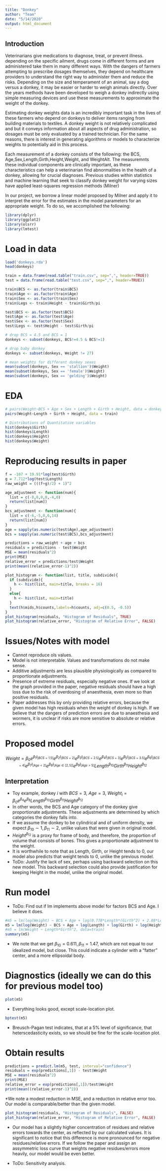 ```yaml
---
title: "Donkey"
author: "Team"
date: "5/14/2020"
output: html_document
---
```


## Introduction

Veterinarians give medications to diagnose, treat, or prevent illness. depending 
on the specific ailment, drugs come in different forms and are administered take 
them in many different ways. With the dangers of farmers attempting to prescribe 
dosages themselves, they depend on healthcare providers to understand the right 
way to administer them and reduce the risks. Depending on the size and 
temperament of an animal, say a dog versus a donkey, it may be easier
or harder to weigh animals directly. Over the years methods have been developed to
weigh a donkey indirectly using simple measuring devices and use these
measurements to approximate the weight of the donkey.

Estimating donkey weights data is an incredibly important task in the lives of
these farmers who depend on donkeys to deliver items ranging from building 
materials to textiles. A  donkey weight is not relatively complicated and but 
it conveys information about all aspects of drug administration, so dosages 
must be only evaluated by a trained technician. For the same reasons, there is 
interest in generating algorithms or models to characterize weights to 
potentially aid in this process.

Each measurement of a donkey  consists of the following: the BCS, Age,Sex,Length,Girth,Height,Weight, and WeightAlt. The measuremnts these 
individual components are clinically important, as these characteristics can 
help a veterinarian find abnormalities in the health of a donkey, allowing for 
crucial diagnoses. Previous studies within statistics and machine learning that
seek to classify donkey weight for varying sizes have applied least-squares
regression methods (Milner)

In our project, we borrow a linear model proposed by Milner and apply it to 
interpret the error for the estimates in the model parameters for an appropriate 
weight. To do so, we accomplished the following:


```r
library(dplyr)
library(ggplot2)
library(olsrr)
library(lmtest)
```


# Load in data

```r
load('donkeys.rda')
head(donkeys)

train = data.frame(read.table("train.csv", sep=",", header=TRUE))
test = data.frame(read.table("test.csv", sep=",", header=TRUE))

train$BCS <- as.factor(train$BCS)
train$Age <- as.factor(train$Age)
train$Sex <- as.factor(train$Sex)
train$Legs <- train$Height - train$Girth/pi

test$BCS <- as.factor(test$BCS)
test$Age <- as.factor(test$Age)
test$Sex <- as.factor(test$Sex)
test$Legs <- test$Height - test$Girth/pi
```

```r
# drop BCS = 4.5 and BCS = 1
donkeys <- subset(donkeys, BCS!=4.5 & BCS!=1)

# drop baby donkey 
donkeys <- subset(donkeys, Weight != 27)
```

```r
# mean weights for different donkey sexes
mean(subset(donkeys, Sex == 'stallion')$Weight)
mean(subset(donkeys, Sex == 'female')$Weight)
mean(subset(donkeys, Sex == 'gelding')$Weight)
```

# EDA

```r
# pairs(Weight~BCS + Age + Sex + Length + Girth + Height, data = donkeys)
pairs(Weight~Length + Girth + Height, data = train)
```


```r
# Distributions of Quantitative variables
hist(donkeys$Girth)
hist(donkeys$Length)
hist(donkeys$Height)
hist(donkeys$Weight)
```

# Reproducing results in paper

```r
f = -107 + 19.91*log(test$Girth)
g = 7.712*log(test$Length)
raw_weight = (((f+g)/2) + 1)^2
```

```r
age_adjustment <- function(num){
  list = c(-8,0,0,0,-4,0)
  return(list[num])
}
bcs_adjustment <- function(num){
  list = c(-6,-5,0,6,14)
  return(list[num])
}
age = sapply(as.numeric(test$Age),age_adjustment)
bcs = sapply(as.numeric(test$BCS),bcs_adjustment)
```

```r
predictions = raw_weight + age + bcs
residuals = predictions - test$Weight
MSE = mean(residuals^2)
print(MSE)
relative_error = predictions/test$Weight
print(mean((relative_error-1)^2))
```

```r
plot_histogram <- function(list, title, subdivide){
  if (subdivide){
    h <- hist(list, main=title, breaks = 16)
  }
  else{
    h <- hist(list, main=title)
  }
  text(h$mids,h$counts,labels=h$counts, adj=c(0.5, -0.5))
}
plot_histogram(residuals, "Histogram of Residuals", TRUE)
plot_histogram(relative_error, "Histogram of Relative Error", FALSE)
```

# Issues/Notes with model

* Cannot reproduce ols values. 
* Model is not interpretable. Values and transformations do not make sense.
* Additive adjustments are less plausible physiologically as compared to proportionate adjustments.
* Presence of extreme residuals, especially negative ones. If we look at the graph provided in the paper, negative residuals should have a high loss due to the risk of overdosing of anaesthesia, even more so than positive residuals. 
* Paper addresses this by only providing relative errors, because the given model has high residuals when the weight of donkey is high. If we believe that the dangers of prediction errors are due to anaesthesia and wormers, it is unclear if risks are more sensitive to absolute or relative errors. 

# Proposed model 

$$Weight = \beta_0e^{\beta_1I_{[BCS=1.5]}}e^{\beta_2I_{[BCS=2]}}e^{\beta_3I_{[BCS=2.5]}}e^{\beta_4I_{[BCS=3]}}e^{\beta_5I_{[BCS=3.5]}}e^{\beta_6I_{[BCS=4]}}e^{\beta_7I_{[Age<2]}}e^{\beta_8I_{[Age \in [2,5]]}}e^{\beta_9I_{[Age>5]}}Length^{\beta_{10}}Girth^{\beta_{11}}Height^{\beta_{12}}$$

## Interpretation 

* Toy example, donkey $i$ with $BCS = 3, \ Age = 3, \ Weight_i = \beta_0e^{\beta_4}e^{\beta_8}Length^{\beta_10}Girth^{\beta_{11}}Height^{\beta_{12}}$
* In other words, the BCS and Age category of the donkey give proportionate adjustments. These adjustments are determined by which categories the donkey falls into. 
* If we assume the donkey to be cylindrical and of uniform density, we expect $\beta_{10} \sim 1, \beta_{11} \sim 2$, unlike values that were given in original model.
* $Height^{\beta_{12}}$ is a proxy for frame of body, and therefore, the proportion of volume that consists of bones. This gives a proportionate adjustment to the weight.
* It is worthwhile to note that as Length, Girth, or Height tends to 0, our model also predicts that weight tends to 0, unlike the previous model.
* ToDo: Justify the lack of sex, perhaps using backward selection on this new model. This backward selection could also provide justification for keeping Height in the model, unlike the original model.

# Run model

* ToDo: Find out if lm implements above model for factors BCS and Age. I believe it does. 

```r
#m5 = lm(log(Weight) ~ BCS + Age + log(0.778*Length*(Girth^2) + 2.88*Legs), data=train)
m5 = lm(log(Weight) ~ BCS + Age + log(Length) + log(Girth) + log(Height), data=train)
#m5 = lm(Weight ~ Length*Girth^2, data=train)
summary(m5)
```

* We note that we get $\beta_{10} = 0.611, \beta_{11} = 1.47$, which are not equal to our idealized model, but close. This could indicate a cylinder with a "fatter" center, and a more ellipsoidal body. 

# Diagnostics (ideally we can do this for previous model too)

```r
plot(m5)
```

* Everything looks good, except scale-location plot. 

```r
bptest(m5)
```

* Breusch-Pagan test indicates, that at a 5% level of significance, that heterscedasticity exists, so we should be fine for the scale-location plot.

# Obtain results

```r
predictions = predict.lm(m5, test, interval="confidence")
residuals = exp(predictions[,1]) - test$Weight
MSE = mean(residuals^2)
print(MSE)
relative_error = exp(predictions[,1])/test$Weight
print(mean((relative_error-1)^2))
```

*We note a modest reduction in MSE, and a reduction in relative error too. Our model is comparable/better than the given model.

```r
plot_histogram(residuals, "Histogram of Residuals", FALSE)
plot_histogram(relative_error, "Histogram of Relative Error", FALSE)
```

* Our model has a slightly higher concentration of residues and relative errors towards the center, as reflected by our calculated values. It is significant to notice that this difference is more pronounced for negative residues/relative errors. If we follow the paper and assign an assymmetric loss curve that weights negative residues/errors more heavily, our model would be even better. 

* ToDo: Sensitivity analysis.
